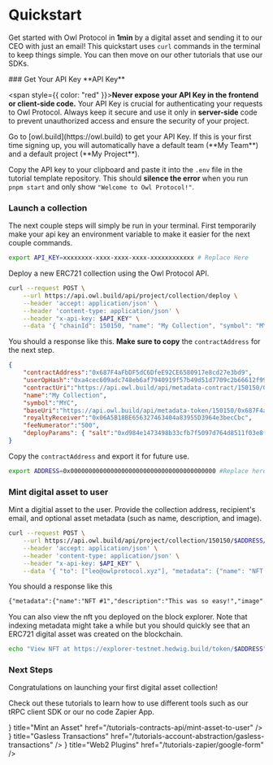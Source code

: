 
# Quickstart

Get started with Owl Protocol in **1min** by a digital asset and sending it to our CEO with just an email! This quickstart uses `curl` commands in the terminal to keep things simple. You can then move on our other tutorials that use our SDKs.

<Steps>
### Get Your API Key
<Callout type="warning">
  **API Key**

<span style={{ color: "red" }}>**Never expose your API Key in the frontend or client-side code.**</span>
Your API Key is crucial for authenticating your requests to Owl Protocol. Always keep it secure and use it only in **server-side** code to prevent unauthorized access and ensure the security of your project.

</Callout>
Go to [owl.build](https://owl.build) to get your API Key. If this is your first time signing up, you will automatically have a default team (**My Team**) and a default project (**My Project**).

Copy the API key to your clipboard and paste it into the `.env` file in the tutorial template repository. This should **silence the error** when you run `pnpm start` and only show `"Welcome to Owl Protocol!"`.


<Screenshot src={projectApiKey} alt="projectApiKey" />

### Launch a collection
The next couple steps will simply be run in your terminal. First temporarily make your api key an environment variable to make it easier for the next couple commands.
```bash copy showLineNumbers
export API_KEY=xxxxxxxx-xxxx-xxxx-xxxx-xxxxxxxxxxxx # Replace Here
```

Deploy a new ERC721 collection using the Owl Protocol API.

```bash copy showLineNumbers
curl --request POST \
    --url https://api.owl.build/api/project/collection/deploy \
    --header 'accept: application/json' \
    --header 'content-type: application/json' \
    --header "x-api-key: $API_KEY" \
    --data '{ "chainId": 150150, "name": "My Collection", "symbol": "MYC" }'
```

You should a response like this. **Make sure to copy** the `contractAddress` for the next step.
```json
{
    "contractAddress":"0x687F4aFbDF5dC6DfeE92CE6580917e8cd27e3bd9",
    "userOpHash":"0xa4cec609adc748eb6af7940919f57b49d51d7709c2b66612f99374a1b4cda630",
    "contractUri":"https://api.owl.build/api/metadata-contract/150150/0x687F4aFbDF5dC6DfeE92CE6580917e8cd27e3bd9",
    "name":"My Collection",
    "symbol":"MYC",
    "baseUri":"https://api.owl.build/api/metadata-token/150150/0x687F4aFbDF5dC6DfeE92CE6580917e8cd27e3bd9/",
    "royaltyReceiver":"0x06A5B18BE656327463404a83955D3964e3becCbc",
    "feeNumerator":"500",
    "deployParams": { "salt":"0xd984e1473498b33cfb7f5097d764d8511f03e8faa359680032a2bf37c88a1588" }
}
```

Copy the `contractAddress` and export it for future use.
```bash copy showLineNumbers
export ADDRESS=0x0000000000000000000000000000000000000000 #Replace here
```

### Mint digital asset to user
Mint a digitial asset to the user. Provide the collection address, recipient's email, and optional asset metadata (such as name, description, and image).

```bash copy showLineNumbers
curl --request POST \
    --url https://api.owl.build/api/project/collection/150150/$ADDRESS/mint-batch/erc721AutoId \
    --header 'accept: application/json' \
    --header 'content-type: application/json' \
    --header "x-api-key: $API_KEY" \
    --data '{ "to": ["leo@owlprotocol.xyz"], "metadata": {"name": "NFT #1", "description": "This was so easy!", "image": "https://picsum.photos/200" } }'
```

You should a response like this
```txt
{"metadata":{"name":"NFT #1","description":"This was so easy!","image":"https://picsum.photos/200"},"userOpHash":"0x9cfb50d991af323e8a085a1b837a0be75971bb445e0a9738c0188a68805e45d9","tokens":[{"to":"0x6D9882BA693eaF28dcBD23f8629DAD98eE140BE9","tokenId":"1"}]}
```

You can also view the nft you deployed on the block explorer. Note that indexing metadata might take a while but you should quickly see that an ERC721 digital asset was created on the blockchain.
```bash showLineNumbers
echo "View NFT at https://explorer-testnet.hedwig.build/token/$ADDRESS"
```

### Next Steps
Congratulations on launching your first digital asset collection!

Check out these tutorials to learn how to use different tools such as our tRPC client SDK or our no code Zapier App.

<Cards>
    <Cards.Card
        icon={<ChevronRightIcon />}
        title="Mint an Asset"
        href="/tutorials-contracts-api/mint-asset-to-user"
    />
    <Cards.Card
        icon={<ChevronRightIcon />}
        title="Gasless Transactions"
        href="/tutorials-account-abstraction/gasless-transactions"
    />
    <Cards.Card
        icon={<ChevronRightIcon />}
        title="Web2 Plugins"
        href="/tutorials-zapier/google-form"
    />
</Cards>

</Steps>

